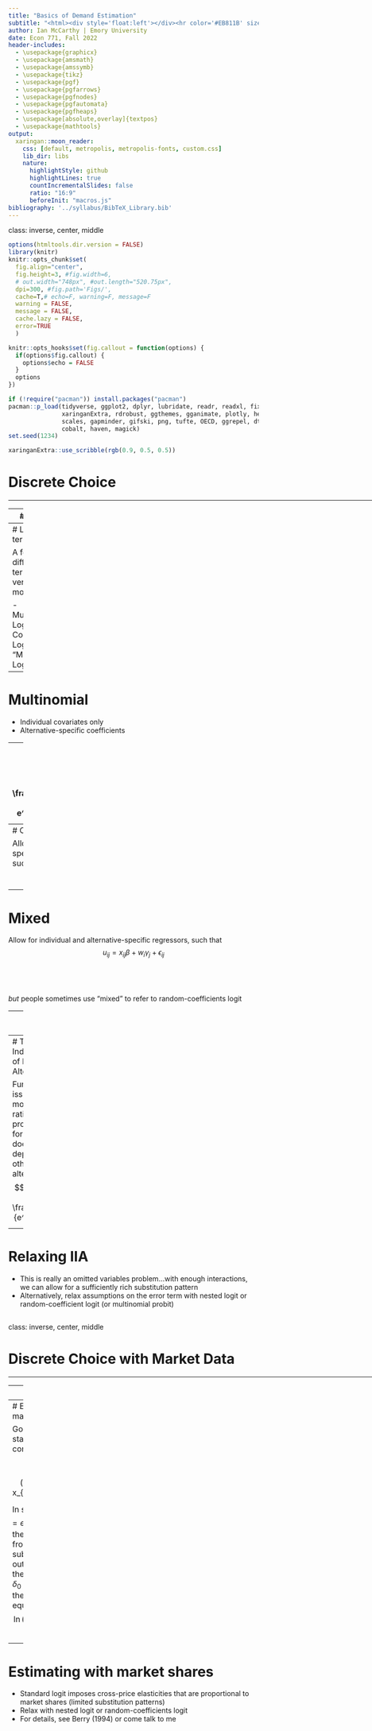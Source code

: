 ```yaml
---
title: "Basics of Demand Estimation"
subtitle: "<html><div style='float:left'></div><hr color='#EB811B' size=1px width=0px></html>"
author: Ian McCarthy | Emory University
date: Econ 771, Fall 2022
header-includes: 
  - \usepackage{graphicx}
  - \usepackage{amsmath}
  - \usepackage{amssymb}
  - \usepackage{tikz}
  - \usepackage{pgf}
  - \usepackage{pgfarrows}
  - \usepackage{pgfnodes}
  - \usepackage{pgfautomata}
  - \usepackage{pgfheaps}
  - \usepackage[absolute,overlay]{textpos}  
  - \usepackage{mathtools}
output:
  xaringan::moon_reader:
    css: [default, metropolis, metropolis-fonts, custom.css] 
    lib_dir: libs
    nature:
      highlightStyle: github
      highlightLines: true
      countIncrementalSlides: false
      ratio: "16:9"
      beforeInit: "macros.js"
bibliography: '../syllabus/BibTeX_Library.bib'      
---
```

class: inverse, center, middle


<!-- Adjust some CSS code for font size and maintain R code font size -->
<style type="text/css">
.remark-slide-content {
    font-size: 30px;
    padding: 1em 2em 1em 2em;    
}
.remark-code {
  font-size: 15px;
}
.remark-inline-code { 
    font-size: 20px;
}
</style>


<!-- Set R options for how code chunks are displayed and load packages -->
```r
options(htmltools.dir.version = FALSE)
library(knitr)
knitr::opts_chunk$set(
  fig.align="center",  
  fig.height=3, #fig.width=6,
  # out.width="748px", #out.length="520.75px",
  dpi=300, #fig.path='Figs/',
  cache=T,# echo=F, warning=F, message=F
  warning = FALSE, 
  message = FALSE, 
  cache.lazy = FALSE,
  error=TRUE
  )

knitr::opts_hooks$set(fig.callout = function(options) {
  if(options$fig.callout) {
    options$echo = FALSE
  }
  options
})

if (!require("pacman")) install.packages("pacman")
pacman::p_load(tidyverse, ggplot2, dplyr, lubridate, readr, readxl, fixest, readstata13,
               xaringanExtra, rdrobust, ggthemes, gganimate, plotly, here, hrbrthemes,
               scales, gapminder, gifski, png, tufte, OECD, ggrepel, dtplyr, data.table, kableExtra, 
               cobalt, haven, magick)
set.seed(1234)
```

```r
xaringanExtra::use_scribble(rgb(0.9, 0.5, 0.5))
```


# Discrete Choice

<html><div style='float:left'></div><hr color='#EB811B' size=1px width=1055px></html>

---
# Setup

Indirect utility of person $i$, $$u_{ij} = x_{ij}\beta + \epsilon_{ij},$$ where $x_{ij}$ denotes person (and perhaps product) characteristics and $\epsilon_{ij}$ denotes an error term. 

- Standard logit: one choice, $j=0,1$
- Multinomial logit: many possible choices, $j=0,1,...,J$


---
# Logit terminology

A few different terms for very similar models:

- Multinomial Logit
- Conditional Logit
- "Mixed" Logit

---
# Multinomial 

- Individual covariates only
- Alternative-specific coefficients

--
$$u_{ij}=x_{i}\beta_{j} + \epsilon_{ij},$$ such that $$p_{ij} = \frac{e^{x_{i}\beta_{j}}}{\sum_{k} e^{x_{i}\beta_{k}}}$$


---
# Conditional

Allow for alternative-specific regressors, such that $$u_{ij}=x_{ij}\beta + \epsilon_{ij}$$


---
# Mixed

Allow for individual and alternative-specific regressors, such that $$u_{ij}=x_{ij}\beta + w_{i} \gamma_{j} + \epsilon_{ij}$$

<br>
--
*but* people sometimes use "mixed" to refer to random-coefficients logit


---
# Does it matter?

These are really all the same and it's just a matter of specification (e.g., interact individual covariates with product characteristics or with product dummies). I'll refer to them as "multinomial" logit.


---
# The Indepenence of Irrelevant Alternatives

Fundamental issue with logit models...the ratio of choice probabilities for $j$ and $k$ does not depend on any other alternatives: $$\frac{P_{ij}}{P_{ik}} = \frac{e^{V_{ij}}}{e^{V_{ik}}}.$$

---
# Relaxing IIA

- This is really an omitted variables problem...with enough interactions, we can allow for a sufficiently rich substitution pattern
- Alternatively, relax assumptions on the error term with nested logit or random-coefficient logit (or multinomial probit)

<!-- New Section -->
---
class: inverse, center, middle

# Discrete Choice with Market Data

<html><div style='float:left'></div><hr color='#EB811B' size=1px width=1055px></html>

---
# Setup

Utility of individual $i$ from selecting product $j$ is $$U_{ij}=\delta_{j}+\epsilon_{ij},$$
where $\delta_{j}=x_{j}\beta + \xi_{j}$, and $\xi_{j}$ represents the mean level of utility derived from unobserved characteristics.

---
# Estimating with market shares

Goal is to find $\hat{\delta}$ to statisfy moment condition, $$\frac{1}{J}\sum_{j} (\hat{\delta}_{j}-x_{j}\beta)z_{j}=0.$$

In standard logit, $s_{j}=e^{\delta_{j}}/\sum e^{\delta_{j}}$, and $\delta_{j}$ then follows directly from taking logs and subtracting the outside share (with the normalization of $\delta_{0}=0$, which yields the estimating equation $$\ln(s_{j}) - \ln(s_{0}) = x_{j}\beta + \xi_{j}$$

---

# Estimating with market shares

- Standard logit imposes cross-price elasticities that are proportional to market shares (limited substitution patterns)
- Relax with nested logit or random-coefficients logit
- For details, see Berry (1994) or come talk to me

